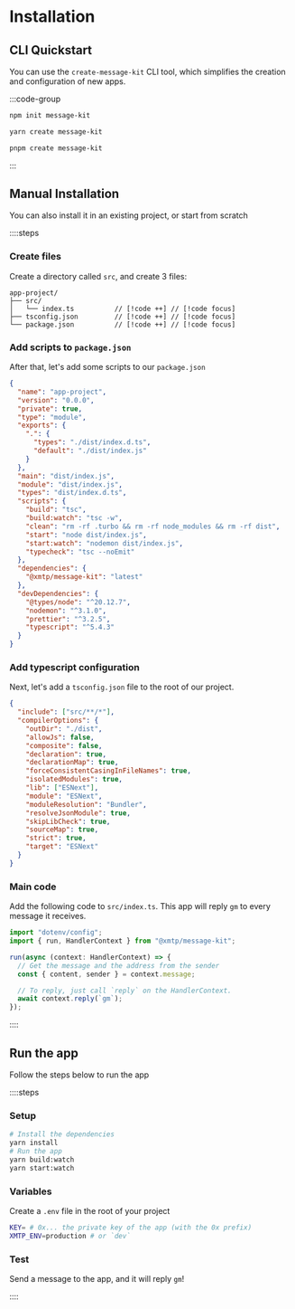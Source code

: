 # Installation

## CLI Quickstart

You can use the `create-message-kit` CLI tool, which simplifies the creation and configuration of new apps.

:::code-group

```bash [npm]
npm init message-kit
```

```bash [yarn]
yarn create message-kit
```

```bash [pnpm]
pnpm create message-kit
```

:::

## Manual Installation

You can also install it in an existing project, or start from scratch

::::steps

### Create files

Create a directory called `src`, and create 3 files:

```
app-project/
├── src/
│   └── index.ts          // [!code ++] // [!code focus]
├── tsconfig.json         // [!code ++] // [!code focus]
└── package.json          // [!code ++] // [!code focus]
```

### Add scripts to `package.json`

After that, let's add some scripts to our `package.json`

```json [package.json]
{
  "name": "app-project",
  "version": "0.0.0",
  "private": true,
  "type": "module",
  "exports": {
    ".": {
      "types": "./dist/index.d.ts",
      "default": "./dist/index.js"
    }
  },
  "main": "dist/index.js",
  "module": "dist/index.js",
  "types": "dist/index.d.ts",
  "scripts": {
    "build": "tsc",
    "build:watch": "tsc -w",
    "clean": "rm -rf .turbo && rm -rf node_modules && rm -rf dist",
    "start": "node dist/index.js",
    "start:watch": "nodemon dist/index.js",
    "typecheck": "tsc --noEmit"
  },
  "dependencies": {
    "@xmtp/message-kit": "latest"
  },
  "devDependencies": {
    "@types/node": "^20.12.7",
    "nodemon": "^3.1.0",
    "prettier": "^3.2.5",
    "typescript": "^5.4.3"
  }
}
```

### Add typescript configuration

Next, let's add a `tsconfig.json` file to the root of our project.

```json [tsconfig.json]
{
  "include": ["src/**/*"],
  "compilerOptions": {
    "outDir": "./dist",
    "allowJs": false,
    "composite": false,
    "declaration": true,
    "declarationMap": true,
    "forceConsistentCasingInFileNames": true,
    "isolatedModules": true,
    "lib": ["ESNext"],
    "module": "ESNext",
    "moduleResolution": "Bundler",
    "resolveJsonModule": true,
    "skipLibCheck": true,
    "sourceMap": true,
    "strict": true,
    "target": "ESNext"
  }
}
```

### Main code

Add the following code to `src/index.ts`. This app will reply `gm` to every message it receives.

```jsx [src/index.ts]
import "dotenv/config";
import { run, HandlerContext } from "@xmtp/message-kit";

run(async (context: HandlerContext) => {
  // Get the message and the address from the sender
  const { content, sender } = context.message;

  // To reply, just call `reply` on the HandlerContext.
  await context.reply(`gm`);
});
```

::::

## Run the app

Follow the steps below to run the app

::::steps

### Setup

```bash [cmd]
# Install the dependencies
yarn install
# Run the app
yarn build:watch
yarn start:watch
```

### Variables

Create a `.env` file in the root of your project

```bash [cmd]
KEY= # 0x... the private key of the app (with the 0x prefix)
XMTP_ENV=production # or `dev`
```

### Test

Send a message to the app, and it will reply `gm`!

::::
